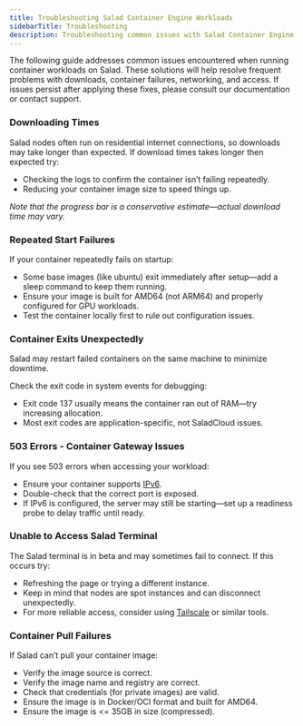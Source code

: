 ```yaml
---
title: Troubleshooting Salad Container Engine Workloads
sidebarTitle: Troubleshooting
description: Troubleshooting common issues with Salad Container Engine workloads.
---
```


The following guide addresses common issues encountered when running container workloads on Salad. These solutions will
help resolve frequent problems with downloads, container failures, networking, and access. If issues persist after
applying these fixes, please consult our documentation or contact support.

### **Downloading Times**

Salad nodes often run on residential internet connections, so downloads may take longer than expected. If download times
takes longer then expected try:

- Checking the logs to confirm the container isn’t failing repeatedly.
- Reducing your container image size to speed things up.

_Note that the progress bar is a conservative estimate—actual download time may vary._

### **Repeated Start Failures**

If your container repeatedly fails on startup:

- Some base images (like ubuntu) exit immediately after setup—add a sleep command to keep them running.
- Ensure your image is built for AMD64 (not ARM64) and properly configured for GPU workloads.
- Test the container locally first to rule out configuration issues.

### **Container Exits Unexpectedly**

Salad may restart failed containers on the same machine to minimize downtime.

Check the exit code in system events for debugging:

- Exit code 137 usually means the container ran out of RAM—try increasing allocation.
- Most exit codes are application-specific, not SaladCloud issues.

### **503 Errors \- Container Gateway Issues**

If you see 503 errors when accessing your workload:

- Ensure your container supports [IPv6](https://docs.salad.com/products/sce/gateway/enabling-ipv6#enabling-ipv6).
- Double-check that the correct port is exposed.
- If IPv6 is configured, the server may still be starting—set up a readiness probe to delay traffic until ready.

### **Unable to Access Salad Terminal**

The Salad terminal is in beta and may sometimes fail to connect. If this occurs try:

- Refreshing the page or trying a different instance.
- Keep in mind that nodes are spot instances and can disconnect unexpectedly.
- For more reliable access, consider using
  [Tailscale](https://docs.salad.com/guides/tailscale-integration/basic#add-tailscale-support-into-saladcloud-workloads)
  or similar tools.

### **Container Pull Failures**

If Salad can’t pull your container image:

- Verify the image source is correct.
- Verify the image name and registry are correct.
- Check that credentials (for private images) are valid.
- Ensure the image is in Docker/OCI format and built for AMD64.
- Ensure the image is \<= 35GB in size (compressed).
